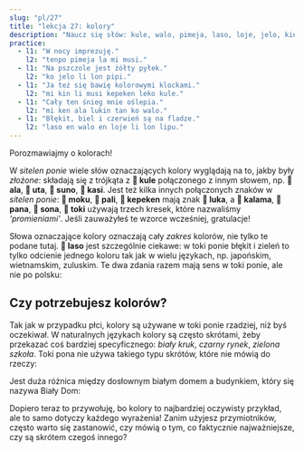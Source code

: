 ```yaml
---
slug: "pl/27"
title: "lekcja 27: kolory"
description: "Naucz się słów: kule, walo, pimeja, laso, loje, jelo, kin!"
practice:
  - l1: "W nocy imprezuję."
    l2: "tenpo pimeja la mi musi."
  - l1: "Na pszczole jest żółty pyłek."
    l2: "ko jelo li lon pipi."
  - l1: "Ja też się bawię kolorowymi klockami."
    l2: "mi kin li musi kepeken leko kule."
  - l1: "Cały ten śnieg mnie oślepia."
    l2: "mi ken ala lukin tan ko walo."
  - l1: "Błękit, biel i czerwień są na fladze."
    l2: "laso en walo en loje li lon lipu."
---
```



Porozmawiajmy o kolorach!

<List>
  <Word sl="kule" m="kolor, rodzaj; kolorowy" />
  <Word sl="walo" m="biały, blady" />
  <Word sl="pimeja" m="czarny, ciemny" />
  <Word sl="loje" m="czerwony, magenta" />
  <Word sl="jelo" m="żółty" />
  <Word sl="laso" m="zielony, turkusowy, niebieski" />
</List>

W *sitelen ponie* wiele słów oznaczających kolory wyglądają na to, jakby były *złożone*: składają się z trójkąta z **󱤞 kule** połączonego z innym słowem, np. **󱤂 ala**, **󱥰 uta**, **󱥤 suno**, **󱤗 kasi**. Jest też kilka innych połączonych znaków w *sitelen ponie*: **󱤶 moku**, **󱥉 pali**, **󱤙 kepeken** mają znak **󱤭 luka**, a **󱤕 kalama**, **󱥌 pana**, **󱥡 sona**, **󱥬 toki** używają trzech kresek, które nazwaliśmy *'promieniami'*. Jeśli zauważyłeś te wzorce wcześniej, gratulacje!

Słowa oznaczające kolory oznaczają cały *zakres* kolorów, nie tylko te podane tutaj. **󱤣 laso** jest szczególnie ciekawe: w toki ponie błękit i zieleń to tylko odcienie jednego koloru tak jak w wielu językach, np. japońskim, wietnamskim, zuluskim. Te dwa zdania razem mają sens w toki ponie, ale nie po polsku:

<List>
  <Word sl="kin" m="także, również" />
  <Sentence sl="sewi li laso." m="Niebo jest niebieskie." />
  <Sentence sl="kasi kin li laso." m="Trawa też jest zielona." />
</List>

## Czy potrzebujesz kolorów?

Tak jak w przypadku płci, kolory są używane w toki ponie rzadziej, niż byś oczekiwał. W naturalnych językach kolory są często skrótami, żeby przekazać coś bardziej specyficznego: *biały kruk*, *czarny rynek*, *zielona szkoła*. Toki pona nie używa takiego typu skrótów, które nie mówią do rzeczy:

<List>
  <Sentence sl="waso walo" m="biały ptak, np. <a target='_blank' href='https://en.wikipedia.org/wiki/Anchorage_White_Raven'>kruk o białym upierzeniu z Anchorage</a>" />
  <Sentence sl="jan nasa" m="biały kruk (człowiek o cechach nietypowych)" />
</List>

Jest duża różnica między dosłownym białym domem a budynkiem, który się nazywa Biały Dom:

<List>
  <Sentence sl="tomo walo" m="biały dom (dom dosłownie biały)" />
  <Sentence sl="tomo ni la jan li lawa e ma Mewika." m="Biały Dom (siedziba amerykańskiego rządu)" />
</List>

Dopiero teraz to przywołuję, bo kolory to najbardziej oczywisty przykład, ale to samo dotyczy każdego wyrażenia! Zanim użyjesz przymiotników, często warto się zastanowić, czy mówią o tym, co faktycznie najważniejsze, czy są skrótem czegoś innego?

<Practice exercises={frontmatter.practice} client:load />
